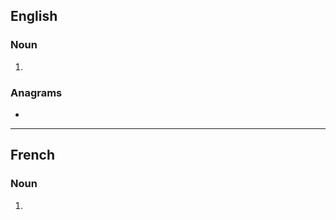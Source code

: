 ==English==

===Noun===
{{head|en|noun plural form}}

# {{plural of|drainage|lang=en}}

===Anagrams===
* {{l|en|gardenias}}

----

==French==

===Noun===
{{head|fr|noun plural form|g=m}}

# {{plural of|drainage|lang=fr}}